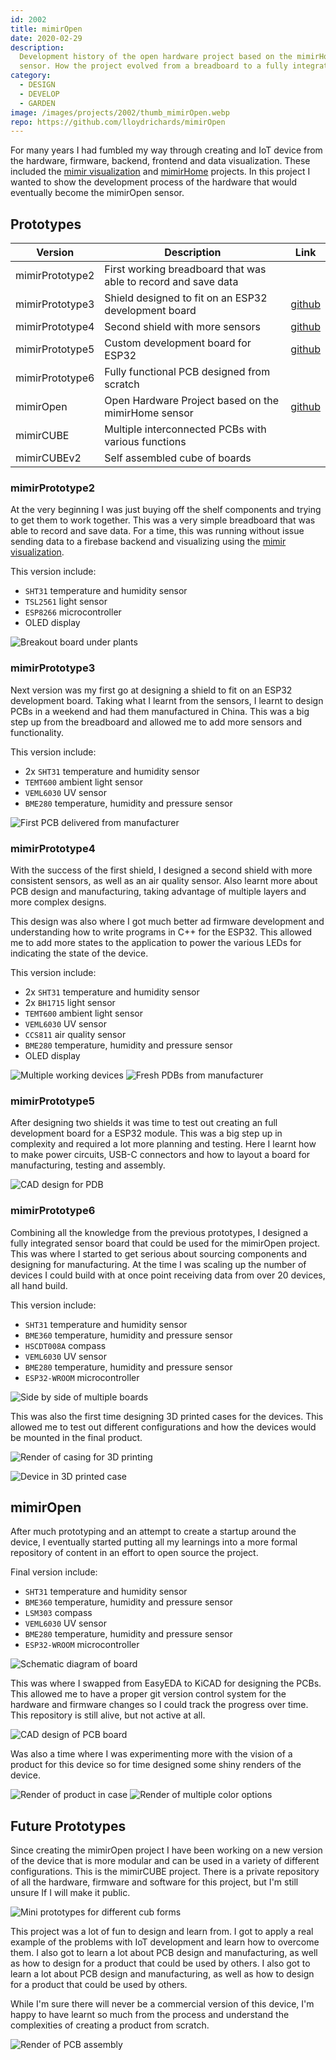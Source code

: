 ```yaml
---
id: 2002
title: mimirOpen
date: 2020-02-29
description:
  Development history of the open hardware project based on the mimirHome
  sensor. How the project evolved from a breadboard to a fully integrated PCB.
category:
  - DESIGN
  - DEVELOP
  - GARDEN
image: /images/projects/2002/thumb_mimirOpen.webp
repo: https://github.com/lloydrichards/mimirOpen
---
```


For many years I had fumbled my way through creating and IoT device from the
hardware, firmware, backend, frontend and data visualization. These included the
[mimir visualization](/projects/1901-mimir-visualization) and
[mimirHome](/projects/2003-mimir-home) projects. In this project I wanted to
show the development process of the hardware that would eventually become the
mimirOpen sensor.

## Prototypes

| Version         | Description                                                    | Link                                                              |
| --------------- | -------------------------------------------------------------- | ----------------------------------------------------------------- |
| mimirPrototype2 | First working breadboard that was able to record and save data |                                                                   |
| mimirPrototype3 | Shield designed to fit on an ESP32 development board           | [github](https://github.com/lloydrichards/P2003_mimir-Prototype3) |
| mimirPrototype4 | Second shield with more sensors                                | [github](https://github.com/lloydrichards/P2004_mimir-Prototype4) |
| mimirPrototype5 | Custom development board for ESP32                             | [github](https://github.com/lloydrichards/mimirHEAD)              |
| mimirPrototype6 | Fully functional PCB designed from scratch                     |                                                                   |
| mimirOpen       | Open Hardware Project based on the mimirHome sensor            | [github](https://github.com/lloydrichards/mimirOpen)              |
| mimirCUBE       | Multiple interconnected PCBs with various functions            |                                                                   |
| mimirCUBEv2     | Self assembled cube of boards                                  |                                                                   |

### mimirPrototype2

At the very beginning I was just buying off the shelf components and trying to
get them to work together. This was a very simple breadboard that was able to
record and save data. For a time, this was running without issue sending data to
a firebase backend and visualizing using the
[mimir visualization](/projects/1901-mimir-visualization).

This version include:

- `SHT31` temperature and humidity sensor
- `TSL2561` light sensor
- `ESP8266` microcontroller
- OLED display

![Breakout board under plants](/images/projects/2002/mimir_proto_2_1.jpg)

### mimirPrototype3

Next version was my first go at designing a shield to fit on an ESP32
development board. Taking what I learnt from the sensors, I learnt to design
PCBs in a weekend and had them manufactured in China. This was a big step up
from the breadboard and allowed me to add more sensors and functionality.

This version include:

- 2x `SHT31` temperature and humidity sensor
- `TEMT600` ambient light sensor
- `VEML6030` UV sensor
- `BME280` temperature, humidity and pressure sensor

![First PCB delivered from manufacturer](/images/projects/2002/mimir_proto_3_raw.jpg)

### mimirPrototype4

With the success of the first shield, I designed a second shield with more
consistent sensors, as well as an air quality sensor. Also learnt more about PCB
design and manufacturing, taking advantage of multiple layers and more complex
designs.

This design was also where I got much better ad firmware development and
understanding how to write programs in C++ for the ESP32. This allowed me to add
more states to the application to power the various LEDs for indicating the
state of the device.

This version include:

- 2x `SHT31` temperature and humidity sensor
- 2x `BH1715` light sensor
- `TEMT600` ambient light sensor
- `VEML6030` UV sensor
- `CCS811` air quality sensor
- `BME280` temperature, humidity and pressure sensor
- OLED display

![Multiple working devices](/images/projects/2002/mimir_proto_4_1.jpg)
![Fresh PDBs from manufacturer](/images/projects/2002/mimir_proto_4-raw.jpg)

### mimirPrototype5

After designing two shields it was time to test out creating an full development
board for a ESP32 module. This was a big step up in complexity and required a
lot more planning and testing. Here I learnt how to make power circuits, USB-C
connectors and how to layout a board for manufacturing, testing and assembly.

![CAD design for PDB](/images/projects/2002/mimir_proto_5.jpg)

### mimirPrototype6

Combining all the knowledge from the previous prototypes, I designed a fully
integrated sensor board that could be used for the mimirOpen project. This was
where I started to get serious about sourcing components and designing for
manufacturing. At the time I was scaling up the number of devices I could build
with at once point receiving data from over 20 devices, all hand build.

This version include:

- `SHT31` temperature and humidity sensor
- `BME360` temperature, humidity and pressure sensor
- `HSCDT008A` compass
- `VEML6030` UV sensor
- `BME280` temperature, humidity and pressure sensor
- `ESP32-WROOM` microcontroller

![Side by side of multiple boards](/images/projects/2002/mimir_proto_6.jpg)

This was also the first time designing 3D printed cases for the devices. This
allowed me to test out different configurations and how the devices would be
mounted in the final product.

![Render of casing for 3D printing](/images/projects/2002/mimir_proto_6-case.png)

![Device in 3D printed case](/images/projects/2002/mimir_proto_6-2.jpg)

## mimirOpen

After much prototyping and an attempt to create a startup around the device, I
eventually started putting all my learnings into a more formal repository of
content in an effort to open source the project.

Final version include:

- `SHT31` temperature and humidity sensor
- `BME360` temperature, humidity and pressure sensor
- `LSM303` compass
- `VEML6030` UV sensor
- `BME280` temperature, humidity and pressure sensor
- `ESP32-WROOM` microcontroller

![Schematic diagram of board](/images/projects/2002/mimir_open-schematic.png)

This was where I swapped from EasyEDA to KiCAD for designing the PCBs. This
allowed me to have a proper git version control system for the hardware and
firmware changes so I could track the progress over time. This repository is
still alive, but not active at all.

![CAD design of PCB board](/images/projects/2002/mimir_open-pcb.png)

Was also a time where I was experimenting more with the vision of a product for
this device so for time designed some shiny renders of the device.

![Render of product in case](/images/projects/2002/mimir_open-visualization_1.png)
![Render of multiple color options](/images/projects/2002/mimir_open-visualization_2.png)

## Future Prototypes

Since creating the mimirOpen project I have been working on a new version of the
device that is more modular and can be used in a variety of different
configurations. This is the mimirCUBE project. There is a private repository of
all the hardware, firmware and software for this project, but I'm still unsure
If I will make it public.

![Mini prototypes for different cub forms](/images/projects/2002/mimir_proto_7.jpg)

This project was a lot of fun to design and learn from. I got to apply a real
example of the problems with IoT development and learn how to overcome them. I
also got to learn a lot about PCB design and manufacturing, as well as how to
design for a product that could be used by others. I also got to learn a lot
about PCB design and manufacturing, as well as how to design for a product that
could be used by others.

While I'm sure there will never be a commercial version of this device, I'm
happy to have learnt so much from the process and understand the complexities of
creating a product from scratch.

![Render of PCB assembly](/images/projects/2002/mimir_proto-8.jpg)
